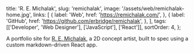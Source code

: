   title: 'R. E. Michalak',
  slug: 'remichalak',
  image: '/assets/web/remichalak-home.jpg',
  links: [
    {
      label: 'Web',
      href: 'https://remichalak.com/',
    },
    {
      label: 'GitHub',
      href: 'https://github.com/erbridge/remichalak',
    },
  ],
  tags: [['Developer', 'Web Designer'], ['JavaScript'], ['React']],
  sortOrder: 4,
};

A portfolio site for [R. E. Michalak](https://remichalak.com/), a 2D concept
artist, built to spec using a custom markdown-driven React app.

